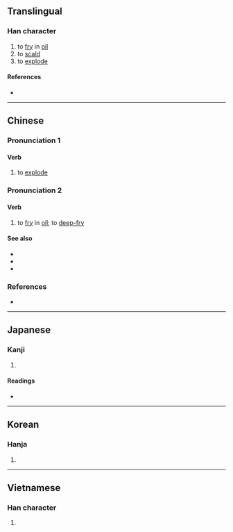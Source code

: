 {{character info/new}}
==Translingual==

===Han character===
{{Han char|rn=86|rad=火|as=05|sn=9|four=98811|canj=FOS|ids=⿰火乍}}

# to [[fry]] in [[oil]]
# to [[scald]]
# to [[explode]]

====References====
* {{Han ref|kx=0669.101|dkj=18979|dj=1078.140|hdz=32196.010|uh=70B8|ud=28856|bh=ACB5|bd=44213}}

----

==Chinese==
{{zh-forms}}

{{attention|nan|please check}}
{{attn|ltc}}{{attn|och|Middle+Old Chinese needs to be distributed}}

===Pronunciation 1===
{{zh-pron
|m=zhà
|c=zaa3
|h=pfs=
|md=
|mn=chà
|w=
|mc=
|oc=
|ma=y
|cat=v
}}

====Verb====
{{zh-verb}}

# to [[explode]]

===Pronunciation 2===
{{theaji|chòaⁿ/chia̍h}}
{{zh-pron
|m=zhá
|c=zaa3
|h=pfs=
|md=
|mn=chòaⁿ/chia̍h
|w=
|mc=
|oc=
|cat=v
}}

====Verb====
{{zh-verb}}

# to [[fry]] in [[oil]]; to [[deep-fry]]

====See also====
* {{zh-l|煸}}
* {{zh-l|炒}}
* {{zh-l|煎}}

===References===
* {{thcwd|5191}}

----

==Japanese==

===Kanji===
{{ja-kanji|grade=|rs=火05}}

# {{defn|lang=ja|sort=火05}}

====Readings====
* {{ja-readings|on=[[さく]] (saku), [[さ]] (sa), [[さつ]] (satsu)|kun=[[あげる]] (ageru)}}

----

==Korean==

===Hanja===
{{ko-hanja|hangeul=작|eumhun=|rv=jak|mr=chak|y=cak}}

# {{defn|lang=ko|sort=火05}}

----

==Vietnamese==

===Han character===
{{vi-hantu|[[tạc]]|rs=火05}}

# {{defn|lang=vi|sort=火05}}